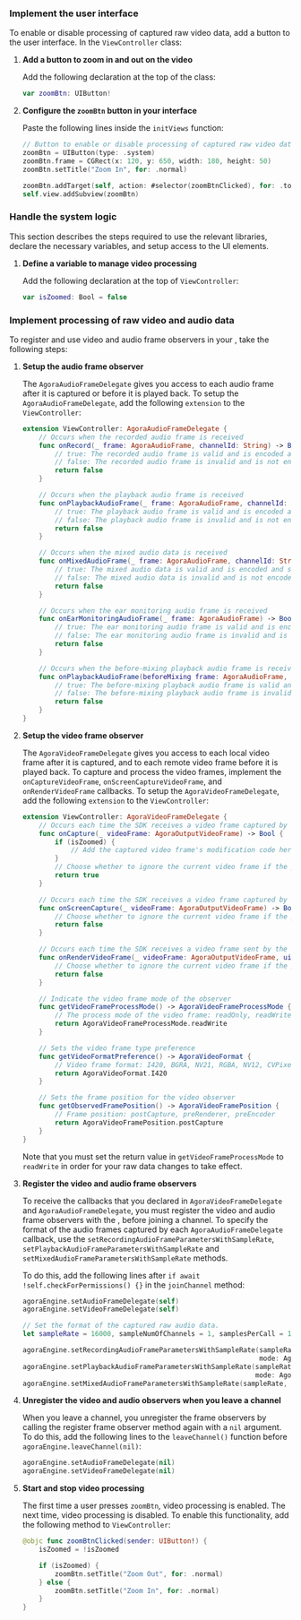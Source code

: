 
<PlatformWrapper platform="ios">

### Implement the user interface

To enable or disable processing of captured raw video data, add a button to the user interface. In the `ViewController` class:

1.  **Add a button to zoom in and out on the video**

    Add the following declaration at the top of the class:

    ```swift
    var zoomBtn: UIButton!
    ```

2.  **Configure the `zoomBtn` button in your interface**

    Paste the following lines inside the `initViews` function:

    ```swift
    // Button to enable or disable processing of captured raw video data
    zoomBtn = UIButton(type: .system)
    zoomBtn.frame = CGRect(x: 120, y: 650, width: 180, height: 50)
    zoomBtn.setTitle("Zoom In", for: .normal)

    zoomBtn.addTarget(self, action: #selector(zoomBtnClicked), for: .touchUpInside)
    self.view.addSubview(zoomBtn)
    ```

### Handle the system logic

This section describes the steps required to use the relevant libraries, declare the necessary variables, and setup access to the UI elements.

1.  **Define a variable to manage video processing**

    Add the following declaration at the top of `ViewController`:

    ```swift
    var isZoomed: Bool = false
    ```

### Implement processing of raw video and audio data

To register and use video and audio frame observers in your <Vpl k="CLIENT" />, take the following steps:

1.  **Setup the audio frame observer**

    The `AgoraAudioFrameDelegate` gives you access to each audio frame after it is captured or before it is played back. To setup the `AgoraAudioFrameDelegate`, add the following `extension` to the `ViewController`:

    ```swift
    extension ViewController: AgoraAudioFrameDelegate {
        // Occurs when the recorded audio frame is received
        func onRecord(_ frame: AgoraAudioFrame, channelId: String) -> Bool {
            // true: The recorded audio frame is valid and is encoded and sent
            // false: The recorded audio frame is invalid and is not encoded or sent
            return false
        }

        // Occurs when the playback audio frame is received
        func onPlaybackAudioFrame(_ frame: AgoraAudioFrame, channelId: String) -> Bool {
            // true: The playback audio frame is valid and is encoded and sent
            // false: The playback audio frame is invalid and is not encoded or sent
            return false
        }

        // Occurs when the mixed audio data is received
        func onMixedAudioFrame(_ frame: AgoraAudioFrame, channelId: String) -> Bool {
            // true: The mixed audio data is valid and is encoded and sent
            // false: The mixed audio data is invalid and is not encoded or sent
            return false
        }

        // Occurs when the ear monitoring audio frame is received
        func onEarMonitoringAudioFrame(_ frame: AgoraAudioFrame) -> Bool {
            // true: The ear monitoring audio frame is valid and is encoded and sent
            // false: The ear monitoring audio frame is invalid and is not encoded or sent
            return false
        }

        // Occurs when the before-mixing playback audio frame is received
        func onPlaybackAudioFrame(beforeMixing frame: AgoraAudioFrame, channelId: String, uid: UInt) -> Bool {
            // true: The before-mixing playback audio frame is valid and is encoded and sent
            // false: The before-mixing playback audio frame is invalid and is not encoded or sent
            return false
        }
    }
    ```

2.  **Setup the video frame observer**

    The `AgoraVideoFrameDelegate` gives you access to each local video frame after it is captured, and to each remote video frame before it is played back. To capture and process the video frames, implement the `onCaptureVideoFrame`, `onScreenCaptureVideoFrame`, and
    `onRenderVideoFrame` callbacks. To setup the `AgoraVideoFrameDelegate`, add the following `extension` to the `ViewController`:

    ```swift
    extension ViewController: AgoraVideoFrameDelegate {
        // Occurs each time the SDK receives a video frame captured by the local camera
        func onCapture(_ videoFrame: AgoraOutputVideoFrame) -> Bool {
            if (isZoomed) {
                // Add the captured video frame's modification code here
            }
            // Choose whether to ignore the current video frame if the pre-processing fails
            return true
        }

        // Occurs each time the SDK receives a video frame captured by the screen
        func onScreenCapture(_ videoFrame: AgoraOutputVideoFrame) -> Bool {
            // Choose whether to ignore the current video frame if the pre-processing fails
            return false
        }

        // Occurs each time the SDK receives a video frame sent by the remote user
        func onRenderVideoFrame(_ videoFrame: AgoraOutputVideoFrame, uid: UInt, channelId: String) -> Bool {
            // Choose whether to ignore the current video frame if the post-processing fails
            return false
        }

        // Indicate the video frame mode of the observer
        func getVideoFrameProcessMode() -> AgoraVideoFrameProcessMode {
            // The process mode of the video frame: readOnly, readWrite
            return AgoraVideoFrameProcessMode.readWrite
        }

        // Sets the video frame type preference
        func getVideoFormatPreference() -> AgoraVideoFormat {
            // Video frame format: I420, BGRA, NV21, RGBA, NV12, CVPixel, I422, Default
            return AgoraVideoFormat.I420
        }

        // Sets the frame position for the video observer
        func getObservedFramePosition() -> AgoraVideoFramePosition {
            // Frame position: postCapture, preRenderer, preEncoder
            return AgoraVideoFramePosition.postCapture
        }
    }
    ```

    Note that you must set the return value in `getVideoFrameProcessMode` to `readWrite` in order for your raw data changes to take effect.

3.  **Register the video and audio frame observers**

    To receive the callbacks that you declared in `AgoraVideoFrameDelegate` and `AgoraAudioFrameDelegate`, you must register the video and audio frame observers with the <Vg k="ENGINE" />, before joining a channel. To specify the format of the audio frames captured by each `AgoraAudioFrameDelegate` callback, use the `setRecordingAudioFrameParametersWithSampleRate`, `setPlaybackAudioFrameParametersWithSampleRate` and `setMixedAudioFrameParametersWithSampleRate` methods.

    To do this, add the following lines after `if await !self.checkForPermissions() {}` in the `joinChannel` method:

    ```swift
    agoraEngine.setAudioFrameDelegate(self)
    agoraEngine.setVideoFrameDelegate(self)

    // Set the format of the captured raw audio data.
    let sampleRate = 16000, sampleNumOfChannels = 1, samplesPerCall = 1024

    agoraEngine.setRecordingAudioFrameParametersWithSampleRate(sampleRate, channel: sampleNumOfChannels,
                                                               mode: AgoraAudioRawFrameOperationMode.readWrite, samplesPerCall: samplesPerCall)
    agoraEngine.setPlaybackAudioFrameParametersWithSampleRate(sampleRate, channel: sampleNumOfChannels,
                                                              mode: AgoraAudioRawFrameOperationMode.readWrite, samplesPerCall: samplesPerCall)
    agoraEngine.setMixedAudioFrameParametersWithSampleRate(sampleRate, channel: sampleNumOfChannels, samplesPerCall: samplesPerCall)
    ```

4.  **Unregister the video and audio observers when you leave a channel**

    When you leave a channel, you unregister the frame observers by calling the register frame observer method again with a `nil` argument. To do this, add the following lines to the
    `leaveChannel()` function before `agoraEngine.leaveChannel(nil)`:

    ```swift
    agoraEngine.setAudioFrameDelegate(nil)
    agoraEngine.setVideoFrameDelegate(nil)
    ```

5.  **Start and stop video processing**

    The first time a user presses `zoomBtn`, video processing is enabled. The next time, video processing is disabled. To enable this functionality, add the following method to `ViewController`:

    ```swift
    @objc func zoomBtnClicked(sender: UIButton!) {
        isZoomed = !isZoomed

        if (isZoomed) {
            zoomBtn.setTitle("Zoom Out", for: .normal)
        } else {
            zoomBtn.setTitle("Zoom In", for: .normal)
        }
    }
    ```

</PlatformWrapper>